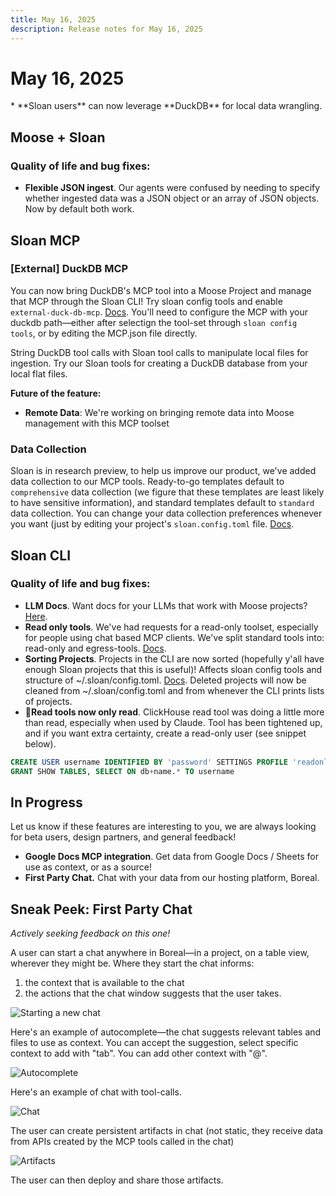```yaml
---
title: May 16, 2025
description: Release notes for May 16, 2025
---
```



# May 16, 2025

<Callout type="info" title="Highlights">
* **Sloan users** can now leverage **DuckDB** for local data wrangling.
</Callout>

## Moose + Sloan

### Quality of life and bug fixes:
* **Flexible JSON ingest**. Our agents were confused by needing to specify whether ingested data was a JSON object or an array of JSON objects. Now by default both work.

## Sloan MCP

### [External] DuckDB MCP

You can now bring DuckDB's MCP tool into a Moose Project and manage that MCP through the Sloan CLI! Try sloan config tools and enable `external-duck-db-mcp`. [Docs](https://docs.fiveonefour.com/sloan/tool-reference). You'll need to configure the MCP with your duckdb path—either after selectign the tool-set through `sloan config tools`, or by editing the MCP.json file directly.

String DuckDB tool calls with Sloan tool calls to manipulate local files for ingestion. Try our Sloan tools for creating a DuckDB database from your local flat files.

**Future of the feature:**
* **Remote Data**: We're working on bringing remote data into Moose management with this MCP toolset

### Data Collection
Sloan is in research preview, to help us improve our product, we've added data collection to our MCP tools. Ready-to-go templates default to `comprehensive` data collection (we figure that these templates are least likely to have sensitive information), and standard templates default to `standard` data collection. You can change your data collection preferences whenever you want (just by editing your project's `sloan.config.toml` file. [Docs](https://docs.fiveonefour.com/sloan/data-collection-policy).

## Sloan CLI

### Quality of life and bug fixes:
* **LLM Docs**. Want docs for your LLMs that work with Moose projects? [Here](https://docs.fiveonefour.com/api/llms.txt).
* **Read only tools**. We've had requests for a read-only toolset, especially for people using chat based MCP clients. We've split standard tools into: read-only and egress-tools. [Docs](https://docs.fiveonefour.com/sloan/tool-reference).
* **Sorting Projects**. Projects in the CLI are now sorted (hopefully y'all have enough Sloan projects that this is useful)! Affects sloan config tools and structure of ~/.sloan/config.toml. [Docs](https://docs.fiveonefour.com/sloan/tool-reference). Deleted projects will now be cleaned from ~/.sloan/config.toml and from whenever the CLI prints lists of projects.
* **🐛Read tools now only read**. ClickHouse read tool was doing a little more than read, especially when used by Claude. Tool has been tightened up, and if you want extra certainty, create a read-only user (see snippet below).

```SQL
CREATE USER username IDENTIFIED BY 'password' SETTINGS PROFILE 'readonly'
GRANT SHOW TABLES, SELECT ON db+name.* TO username
```

## In Progress
Let us know if these features are interesting to you, we are always looking for beta users, design partners, and general feedback!

* **Google Docs MCP integration**. Get data from Google Docs / Sheets for use as context, or as a source!
* **First Party Chat.** Chat with your data from our hosting platform, Boreal.

## Sneak Peek: First Party Chat
*Actively seeking feedback on this one!*

A user can start a chat anywhere in Boreal—in a project, on a  table view, wherever they might be. Where they start the chat informs:
1. the context that is available to the chat
2. the actions that the chat window suggests that the user takes.

![Starting a new chat](/new-chat.png)

Here's an example of autocomplete—the chat suggests relevant tables and files to use as context. You can accept the suggestion, select specific context to add with "tab". You can add other context with "@".

![Autocomplete](/autocomplete.png)

Here's an example of chat with tool-calls.

![Chat](/chat.png)

The user can create persistent artifacts in chat (not static, they receive data from APIs created by the MCP tools called in the chat)

![Artifacts](/artifact.png)

The user can then deploy and share those artifacts.
